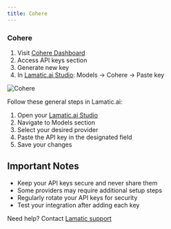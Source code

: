 ```yaml
---
title: Cohere
---
```



[Cohere Dashboard]: https://dashboard.cohere.com/

[Lamatic.ai Studio]: https://studio.lamatic.ai
[Lamatic support]: https://support.lamatic.ai

### Cohere
1. Visit [Cohere Dashboard][Cohere Dashboard]
2. Access API keys section
3. Generate new key
4. In [Lamatic.ai Studio]: Models → Cohere → Paste key

![Cohere](./img/Cohere.png)

Follow these general steps in Lamatic.ai:
1. Open your [Lamatic.ai Studio]
2. Navigate to Models section
3. Select your desired provider
4. Paste the API key in the designated field
5. Save your changes

## Important Notes
- Keep your API keys secure and never share them
- Some providers may require additional setup steps
- Regularly rotate your API keys for security
- Test your integration after adding each key


Need help? Contact [Lamatic support]